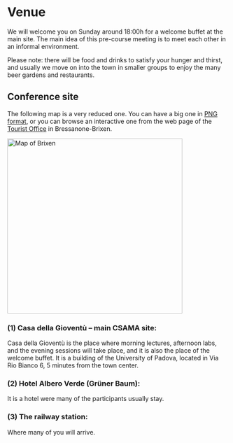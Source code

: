 # Venue

We will welcome you on Sunday around 18:00h for a welcome buffet at the main site. The main idea of this pre-course meeting is to meet each other in an informal environment.

Please note: there will be food and drinks to satisfy your hunger and thirst, and usually we move on into the town in smaller groups to enjoy the many beer gardens and restaurants.

## Conference site

The following map is a very reduced one. You can have a big one in [PNG format](/images/Conference_sites_2514x3113.png), or you can browse an interactive one from the web page of the [Tourist Office](http://www.brixen.org/) in Bressanone-Brixen.

<img src="/images/Conference_sites_1440x1440.png" alt="Map of Brixen" width="400"/>

### (1) Casa della Gioventù – main CSAMA site:

Casa della Gioventù is the place where morning lectures, afternoon labs, and the evening sessions will take place, and it is also the place of the welcome buffet. It is a building of the University of Padova, located in Via Rio Bianco 6, 5 minutes from the town center.

### (2) Hotel Albero Verde (Grüner Baum):

It is a hotel were many of the participants usually stay.

### (3) The railway station:

Where many of you will arrive.

